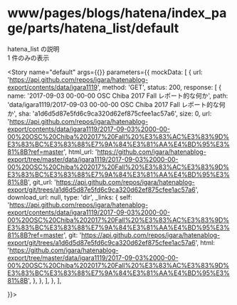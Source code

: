 
<Meta
  title="www/pages/blogs/hatena/index_page/parts/hatena_list/default"
  component={HatenaList}
  decorators={[withMock]}
/>

# www/pages/blogs/hatena/index_page/parts/hatena_list/default

hatena_list の説明  
1 件のみの表示

<Story
  name="default"
  args={{}}
  parameters={{
    mockData: [
      {
        url: 'https://api.github.com/repos/igara/hatenablog-export/contents/data/igara1119',
        method: 'GET',
        status: 200,
        response: [
          {
            name: '2017-09-03 00-00-00 OSC Chiba 2017 Fall レポート的な何か',
            path: 'data/igara1119/2017-09-03 00-00-00 OSC Chiba 2017 Fall レポート的な何か',
            sha: 'a1d6d5d87e5fd6c9ca320d62ef875cfee1ac57a6',
            size: 0,
            url: 'https://api.github.com/repos/igara/hatenablog-export/contents/data/igara1119/2017-09-03%2000-00-00%20OSC%20Chiba%202017%20Fall%20%E3%83%AC%E3%83%9D%E3%83%BC%E3%83%88%E7%9A%84%E3%81%AA%E4%BD%95%E3%81%8B?ref=master',
            html_url:
              'https://github.com/igara/hatenablog-export/tree/master/data/igara1119/2017-09-03%2000-00-00%20OSC%20Chiba%202017%20Fall%20%E3%83%AC%E3%83%9D%E3%83%BC%E3%83%88%E7%9A%84%E3%81%AA%E4%BD%95%E3%81%8B',
            git_url:
              'https://api.github.com/repos/igara/hatenablog-export/git/trees/a1d6d5d87e5fd6c9ca320d62ef875cfee1ac57a6',
            download_url: null,
            type: 'dir',
            _links: {
              self: 'https://api.github.com/repos/igara/hatenablog-export/contents/data/igara1119/2017-09-03%2000-00-00%20OSC%20Chiba%202017%20Fall%20%E3%83%AC%E3%83%9D%E3%83%BC%E3%83%88%E7%9A%84%E3%81%AA%E4%BD%95%E3%81%8B?ref=master',
              git: 'https://api.github.com/repos/igara/hatenablog-export/git/trees/a1d6d5d87e5fd6c9ca320d62ef875cfee1ac57a6',
              html: 'https://github.com/igara/hatenablog-export/tree/master/data/igara1119/2017-09-03%2000-00-00%20OSC%20Chiba%202017%20Fall%20%E3%83%AC%E3%83%9D%E3%83%BC%E3%83%88%E7%9A%84%E3%81%AA%E4%BD%95%E3%81%8B',
            },
          },
        ],
      },
    ],

}}></Story>

<Source>
  <HatenaList />
</Source>

<Props story="default" />
